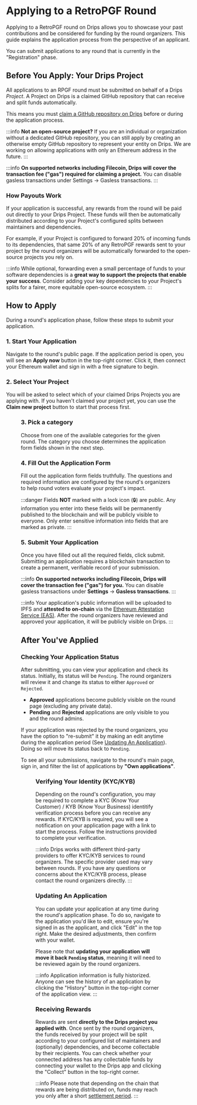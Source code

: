 # Applying to a RetroPGF Round


Applying to a RetroPGF round on Drips allows you to showcase your past contributions and be considered for funding by the round organizers. This guide explains the application process from the perspective of an applicant.

You can submit applications to any round that is currently in the "Registration" phase.

## Before You Apply: Your Drips Project

All applications to an RPGF round must be submitted on behalf of a Drips _Project_. A Project on Drips is a claimed GitHub repository that can receive and split funds automatically.

This means you must [claim a GitHub repository on Drips](/get-support/claim-your-repository) before or during the application process.

:::info
**Not an open-source project?**
If you are an individual or organization without a dedicated GitHub repository, you can still apply by creating an otherwise empty GitHub repository to represent your entity on Drips. We are working on allowing applications with only an Ethereum address in the future.
:::

:::info
**On supported networks including Filecoin, Drips will cover the transaction fee ("gas") required for claiming a project.** You can disable gasless transactions under Settings → Gasless transactions. 
:::

### How Payouts Work

If your application is successful, any rewards from the round will be paid out directly to your Drips Project. These funds will then be automatically distributed according to your Project's configured splits between maintainers and dependencies.

For example, if your Project is configured to forward 20% of incoming funds to its dependencies, that same 20% of any RetroPGF rewards sent to your project by the round organizers will be automatically forwarded to the open-source projects you rely on.

:::info
While optional, forwarding even a small percentage of funds to your software dependencies is a **great way to support the projects that enable your success**. Consider adding your key dependencies to your Project's splits for a fairer, more equitable open-source ecosystem.
:::

## How to Apply

During a round's application phase, follow these steps to submit your application.

### 1. Start Your Application

Navigate to the round's public page. If the application period is open, you will see an **Apply now** button in the top-right corner. Click it, then connect your Ethereum wallet and sign in with a free signature to begin.

### 2. Select Your Project

You will be asked to select which of your claimed Drips Projects you are applying with. If you haven't claimed your project yet, you can use the **Claim new project** button to start that process first.

<Figure caption="An example application form." src="/img/retropgf/application-form.png" />

### 3. Pick a category

Choose from one of the available categories for the given round. The category you choose determines the application form fields shown in the next step.

### 4. Fill Out the Application Form

Fill out the application form fields truthfully. The questions and required information are configured by the round's organizers to help round voters evaluate your project's impact.

:::danger
Fields **NOT** marked with a lock icon (🔒) are public. Any information you enter into these fields will be permanently published to the blockchain and will be publicly visible to everyone. Only enter sensitive information into fields that are marked as private.
:::

### 5. Submit Your Application

Once you have filled out all the required fields, click submit. Submitting an application requires a blockchain transaction to create a permanent, verifiable record of your submission.

:::info
**On supported networks including Filecoin, Drips will cover the transaction fee ("gas") for you.** You can disable gasless transactions under **Settings** → **Gasless transactions**. 
:::

:::info
Your application's public information will be uploaded to IPFS and **attested to on-chain** via the [Ethereum Attestation Service (EAS)](https://attest.sh/). After the round organizers have reviewed and approved your application, it will be publicly visible on Drips.
:::

## After You've Applied

### Checking Your Application Status

After submitting, you can view your application and check its status. Initially, its status will be `Pending`. The round organizers will review it and change its status to either `Approved` or `Rejected`.

* **Approved** applications become publicly visible on the round page (excluding any private data).
* **Pending** and **Rejected** applications are only visible to you and the round admins.

If your application was rejected by the round organizers, you have the option to "re-submit" it by making an edit anytime during the application period (See [Updating An Application](#updating-an-application)). Doing so will move its status back to `Pending`.

To see all your submissions, navigate to the round's main page, sign in, and filter the list of applications by **"Own applications"**.

<Figure caption="You can check the status of your submissions by filtering for 'Own applications' on the round page." src="/img/retropgf/own-applications-filter.png" />

### Verifying Your Identity (KYC/KYB)

Depending on the round's configuration, you may be required to complete a KYC (Know Your Customer) / KYB (Know Your Business) identitify verification process before you can receive any rewards. If KYC/KYB is required, you will see a notification on your application page with a link to start the process. Follow the instructions provided to complete your verification.

:::info
Drips works with different third-party providers to offer KYC/KYB services to round organizers. The specific provider used may vary between rounds. If you have any questions or concerns about the KYC/KYB process, please contact the round organizers directly.
:::

### Updating An Application

You can update your application at any time during the round's application phase. To do so, navigate to the application you'd like to edit, ensure you're signed in as the applicant,
and click "Edit" in the top right. Make the desired adjustments, then confirm with your wallet.

Please note that **updating your application will move it back `Pending` status**, meaning it will need to be reviewed again by the round organizers.

:::info
Application information is fully historized. Anyone can see the history of an application by clicking the "History" button in the top-right corner of the application view.
:::

### Receiving Rewards

Rewards are sent **directly to the Drips project you applied with**. Once sent by the round organizers, the funds received by your project will be split according to your configured list of maintainers and (optionally) dependencies, and become collectable by their recipients. You can check whether your connected address has any collectable funds by connecting your wallet to the Drips app and clicking the "Collect" button in the top-right corner.

:::info
Please note that depending on the chain that rewards are being distributed on, funds may reach you only after a short [settlement period](/get-support/claim-your-repository#settlement-of-future-funds).
:::
